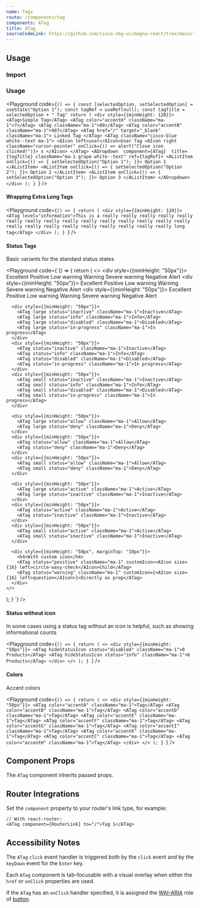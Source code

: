 ```yaml
---
name: Tags
route: /components/tag
components: ATag
title: ATag
sourceCodeLink: https://github.com/cisco-sbg-ui/magna-react/tree/main/framework/components/ATag
---
```


## Usage

### Import

<ComponentImport components="ATag" />

### Usage

<Playground
  code={`() => {
  const [selectedOption, setSelectedOption] = useState("Option 1");
  const tagRef = useRef(null);
  const tagTitle = selectedOption + " Tag"
  return (
    <div style={{minHeight: 120}}>
      <ATag>Simple Tag</ATag>
      <ATag color="accentH" className="ma-1">7</ATag>
      <ATag className="ma-1">88</ATag>
      <ATag color="accentB" className="ma-1">987</ATag>
      <ATag href="/" target="_blank" className="ma-1">
        Linked Tag
      </ATag>
      <ATag className="cisco-blue white--text ma-1">
        <AIcon left>user</AIcon>User Tag
        <AIcon
          right
          className="cursor-pointer"
          onClick={() => alert("Close icon clicked!")}>
          x
        </AIcon>
      </ATag>
      <ADropdown 
        component={ATag} 
        title={tagTitle}
        className="ma-1 grape white--text"
        ref={tagRef}>
        <AListItem
          onClick={() => {
            setSelectedOption("Option 1");
          }}>
          Option 1
        </AListItem>
        <AListItem
          onClick={() => {
            setSelectedOption("Option 2");
          }}>
          Option 2
        </AListItem>
        <AListItem
          onClick={() => {
            setSelectedOption("Option 3");
          }}>
          Option 3
        </AListItem>
      </ADropdown>
    </div>
);
}
`}
/>

#### Wrapping Extra Long Tags

<Playground
  code={`() => {
  return (
    <div style={{minHeight: 120}}>
      <ATag level="information">This is a really really really really really really really really really really really really really really really really really really really really really really really really long tag</ATag>
    </div>
  );
}
`}
/>

#### Status Tags

Basic variants for the standard status states

<Playground
  code={`() => {
  return (
    <>
      <div style={{minHeight: "50px"}}>
        <ATag large status="excellent" className="ma-1">Excellent</ATag>
        <ATag large status="positive" className="ma-1">Positive</ATag>
        <ATag large status="low-warning" className="ma-1">Low warning</ATag>
        <ATag large status="warning" className="ma-1">Warning</ATag>
        <ATag large status="severe-warning" className="ma-1">Severe warning</ATag>
        <ATag large status="negative" className="ma-1">Negative</ATag>
        <ATag large status="alert" className="ma-1">Alert</ATag>
      </div>
      <div style={{minHeight: "50px"}}>
        <ATag status="excellent" className="ma-1">Excellent</ATag>
        <ATag status="positive" className="ma-1">Positive</ATag>
        <ATag status="low-warning" className="ma-1">Low warning</ATag>
        <ATag status="warning" className="ma-1">Warning</ATag>
        <ATag status="severe-warning" className="ma-1">Severe warning</ATag>
        <ATag status="negative" className="ma-1">Negative</ATag>
        <ATag status="alert" className="ma-1">Alert</ATag>
      </div>
      <div style={{minHeight: "50px"}}>
        <ATag small status="excellent" className="ma-1">Excellent</ATag>
        <ATag small status="positive" className="ma-1">Positive</ATag>
        <ATag small status="low-warning" className="ma-1">Low warning</ATag>
        <ATag small status="warning" className="ma-1">Warning</ATag>
        <ATag small status="severe-warning" className="ma-1">Severe warning</ATag>
        <ATag small status="negative" className="ma-1">Negative</ATag>
        <ATag small status="alert" className="ma-1">Alert</ATag>
      </div>

      <div style={{minHeight: "50px"}}>
        <ATag large status="inactive" className="ma-1">Inactive</ATag>
        <ATag large status="info" className="ma-1">Info</ATag>
        <ATag large status="disabled" className="ma-1">Disabled</ATag>
        <ATag large status="in-progress" className="ma-1">In progress</ATag>
      </div>
      <div style={{minHeight: "50px"}}>
        <ATag status="inactive" className="ma-1">Inactive</ATag>
        <ATag status="info" className="ma-1">Info</ATag>
        <ATag status="disabled" className="ma-1">Disabled</ATag>
        <ATag status="in-progress" className="ma-1">In progress</ATag>
      </div>
      <div style={{minHeight: "50px"}}>
        <ATag small status="inactive" className="ma-1">Inactive</ATag>
        <ATag small status="info" className="ma-1">Info</ATag>
        <ATag small status="disabled" className="ma-1">Disabled</ATag>
        <ATag small status="in-progress" className="ma-1">In progress</ATag>
      </div>

      <div style={{minHeight: "50px"}}>
        <ATag large status="allow" className="ma-1">Allow</ATag>
        <ATag large status="deny" className="ma-1">Deny</ATag>
      </div>
      <div style={{minHeight: "50px"}}>
        <ATag status="allow" className="ma-1">Allow</ATag>
        <ATag status="deny" className="ma-1">Deny</ATag>
      </div>
      <div style={{minHeight: "50px"}}>
        <ATag small status="allow" className="ma-1">Allow</ATag>
        <ATag small status="deny" className="ma-1">Deny</ATag>
      </div>

      <div style={{minHeight: "50px"}}>
        <ATag large status="active" className="ma-1">Active</ATag>
        <ATag large status="inactive" className="ma-1">Inactive</ATag>
      </div>
      <div style={{minHeight: "50px"}}>
        <ATag status="active" className="ma-1">Active</ATag>
        <ATag status="inactive" className="ma-1">Inactive</ATag>
      </div>
      <div style={{minHeight: "50px"}}>
        <ATag small status="active" className="ma-1">Active</ATag>
        <ATag small status="inactive" className="ma-1">Inactive</ATag>
      </div>

      <div style={{minHeight: "50px", marginTop: "10px"}}>
        <h4>With custom icon</h4>
        <ATag status="positive" className="ma-1" customIcon><AIcon size={16} left>circle-wavy-check</AIcon>Child</ATag>
        <ATag status="warning" className="ma-1" customIcon={<AIcon size={16} left>question</AIcon>}>Directly as prop</ATag>
      </div>
    </>

);
}
`}
/>

#### Status without icon

In some cases using a status tag without an icon is helpful, such as showing
informational counts

<Playground
  code={`() => {
  return (
    <>
      <div style={{minHeight: "50px"}}>
        <ATag hideStatusIcon status="disabled" className="ma-1">0 Products</ATag>
        <ATag hideStatusIcon status="info" className="ma-1">6 Products</ATag>
      </div>
    </>
);
}
`}
/>

#### Colors

Accent colors

<Playground
  code={`() => {
  return (
    <>
      <div style={{minHeight: "50px"}}>
        <ATag color="accentA" className="ma-1">Tag</ATag>
        <ATag color="accentB" className="ma-1">Tag</ATag>
        <ATag color="accentD" className="ma-1">Tag</ATag>
        <ATag color="accentE" className="ma-1">Tag</ATag>
        <ATag color="accentF" className="ma-1">Tag</ATag>
        <ATag color="accentG" className="ma-1">Tag</ATag>
        <ATag color="accentI" className="ma-1">Tag</ATag>
        <ATag color="accentK" className="ma-1">Tag</ATag>
        <ATag color="accentC" className="ma-1">Tag</ATag>
        <ATag color="accentH" className="ma-1">Tag</ATag>
      </div>
    </>
);
}
`}
/>

## Component Props

The `ATag` component inherits passed props.

<Props of="ATag" />

## Router Integrations

Set the `component` property to your router's link type, for example:

```
// With react-router:
<ATag component={RouterLink} to="/">Tag 1</ATag>
```

## Accessibility Notes

The `ATag` `click` event handler is triggered both by the `click` event and by the `keyDown` event for the `Enter` key.

Each `ATag` component is tab-focusable with a visual overlay when either the `href` or `onClick` properties are used.

If the `ATag` has an `onClick` handler specified, it is assigned the [WAI-ARIA](https://www.w3.org/WAI/standards-guidelines/aria/) role of [button](https://www.w3.org/TR/wai-aria/#button).

